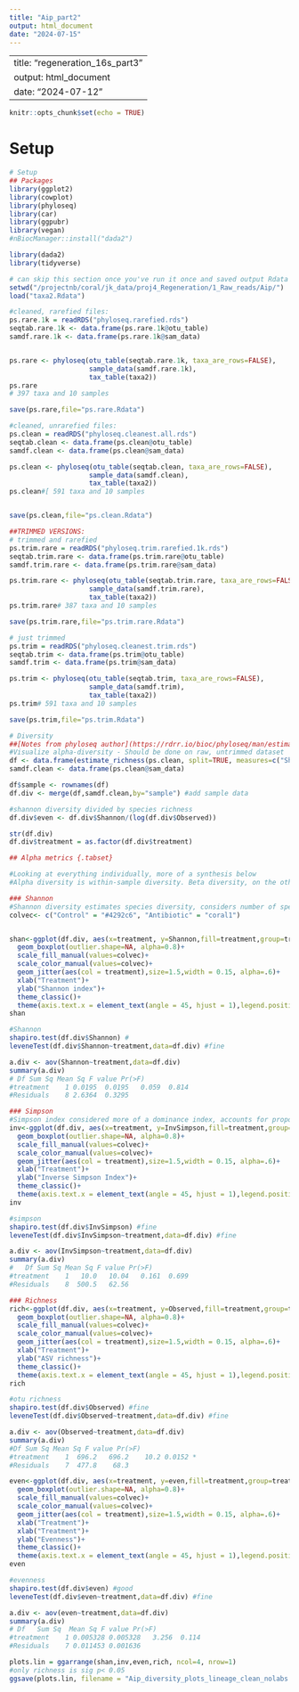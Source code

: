 ```yaml
---
title: "Aip_part2"
output: html_document
date: "2024-07-15"
---
```

---
title: "regeneration_16s_part3"
output: html_document
date: "2024-07-12"
---

```r
knitr::opts_chunk$set(echo = TRUE)
```

# Setup
```r
# Setup
## Packages
library(ggplot2)
library(cowplot)
library(phyloseq)
library(car)
library(ggpubr)
library(vegan)
#nBiocManager::install("dada2")

library(dada2)
library(tidyverse)
```


```r
# can skip this section once you've run it once and saved output Rdata files
setwd("/projectnb/coral/jk_data/proj4_Regeneration/1_Raw_reads/Aip/")
load("taxa2.Rdata")

#cleaned, rarefied files:
ps.rare.1k = readRDS("phyloseq.rarefied.rds")
seqtab.rare.1k <- data.frame(ps.rare.1k@otu_table)
samdf.rare.1k <- data.frame(ps.rare.1k@sam_data)


ps.rare <- phyloseq(otu_table(seqtab.rare.1k, taxa_are_rows=FALSE), 
                    sample_data(samdf.rare.1k), 
                    tax_table(taxa2))
ps.rare 
# 397 taxa and 10 samples

save(ps.rare,file="ps.rare.Rdata")

#cleaned, unrarefied files:
ps.clean = readRDS("phyloseq.cleanest.all.rds")
seqtab.clean <- data.frame(ps.clean@otu_table)
samdf.clean <- data.frame(ps.clean@sam_data)

ps.clean <- phyloseq(otu_table(seqtab.clean, taxa_are_rows=FALSE), 
                    sample_data(samdf.clean), 
                    tax_table(taxa2))
ps.clean#[ 591 taxa and 10 samples


save(ps.clean,file="ps.clean.Rdata")

##TRIMMED VERSIONS:
# trimmed and rarefied
ps.trim.rare = readRDS("phyloseq.trim.rarefied.1k.rds")
seqtab.trim.rare <- data.frame(ps.trim.rare@otu_table)
samdf.trim.rare <- data.frame(ps.trim.rare@sam_data)

ps.trim.rare <- phyloseq(otu_table(seqtab.trim.rare, taxa_are_rows=FALSE), 
                    sample_data(samdf.trim.rare), 
                    tax_table(taxa2))
ps.trim.rare# 387 taxa and 10 samples

save(ps.trim.rare,file="ps.trim.rare.Rdata")

# just trimmed
ps.trim = readRDS("phyloseq.cleanest.trim.rds")
seqtab.trim <- data.frame(ps.trim@otu_table)
samdf.trim <- data.frame(ps.trim@sam_data)

ps.trim <- phyloseq(otu_table(seqtab.trim, taxa_are_rows=FALSE), 
                    sample_data(samdf.trim), 
                    tax_table(taxa2))
ps.trim# 591 taxa and 10 samples

save(ps.trim,file="ps.trim.Rdata")
```


```r
# Diversity
##[Notes from phyloseq author](https://rdrr.io/bioc/phyloseq/man/estimate_richness.html)
#Visualize alpha-diversity - Should be done on raw, untrimmed dataset
df <- data.frame(estimate_richness(ps.clean, split=TRUE, measures=c("Shannon","InvSimpson","Observed")))
samdf.clean <- data.frame(ps.clean@sam_data)

df$sample <- rownames(df)
df.div <- merge(df,samdf.clean,by="sample") #add sample data

#shannon diversity divided by species richness
df.div$even <- df.div$Shannon/(log(df.div$Observed))

str(df.div)
df.div$treatment = as.factor(df.div$treatment)
```


```r
## Alpha metrics {.tabset}

#Looking at everything individually, more of a synthesis below
#Alpha diversity is within-sample diversity. Beta diversity, on the other hand, is a measure of similarity #or dissimilarity between populations/groups. 

### Shannon
#Shannon diversity estimates species diversity, considers number of species (richness) #and their relative #abundance (evenness)
colvec<- c("Control" = "#4292c6", "Antibiotic" = "coral1")


shan<-ggplot(df.div, aes(x=treatment, y=Shannon,fill=treatment,group=treatment))+
  geom_boxplot(outlier.shape=NA, alpha=0.8)+
  scale_fill_manual(values=colvec)+
  scale_color_manual(values=colvec)+
  geom_jitter(aes(col = treatment),size=1.5,width = 0.15, alpha=.6)+
  xlab("Treatment")+
  ylab("Shannon index")+
  theme_classic()+
  theme(axis.text.x = element_text(angle = 45, hjust = 1),legend.position = "none") 
shan
```

```r
#Shannon
shapiro.test(df.div$Shannon) #
leveneTest(df.div$Shannon~treatment,data=df.div) #fine

a.div <- aov(Shannon~treatment,data=df.div)
summary(a.div) 
# Df Sum Sq Mean Sq F value Pr(>F)
#treatment    1 0.0195  0.0195   0.059  0.814
#Residuals    8 2.6364  0.3295

```

```r
### Simpson
#Simpson index considered more of a dominance index, accounts for proportion of species in a sample.
inv<-ggplot(df.div, aes(x=treatment, y=InvSimpson,fill=treatment,group=treatment))+
  geom_boxplot(outlier.shape=NA, alpha=0.8)+
  scale_fill_manual(values=colvec)+
  scale_color_manual(values=colvec)+
  geom_jitter(aes(col = treatment),size=1.5,width = 0.15, alpha=.6)+
  xlab("Treatment")+
  ylab("Inverse Simpson Index")+
  theme_classic()+
  theme(axis.text.x = element_text(angle = 45, hjust = 1),legend.position = "none") 
inv
```

```r
#simpson
shapiro.test(df.div$InvSimpson) #fine
leveneTest(df.div$InvSimpson~treatment,data=df.div) #fine 

a.div <- aov(InvSimpson~treatment,data=df.div)
summary(a.div) 
#   Df Sum Sq Mean Sq F value Pr(>F)
#treatment    1   10.0   10.04   0.161  0.699
#Residuals    8  500.5   62.56      
```



```r
### Richness
rich<-ggplot(df.div, aes(x=treatment, y=Observed,fill=treatment,group=treatment))+
  geom_boxplot(outlier.shape=NA, alpha=0.8)+
  scale_fill_manual(values=colvec)+
  scale_color_manual(values=colvec)+
  geom_jitter(aes(col = treatment),size=1.5,width = 0.15, alpha=.6)+
  xlab("Treatment")+
  ylab("ASV richness")+
  theme_classic()+
  theme(axis.text.x = element_text(angle = 45, hjust = 1),legend.position = "none")
rich
```

```r
#otu richness
shapiro.test(df.div$Observed) #fine
leveneTest(df.div$Observed~treatment,data=df.div) #fine

a.div <- aov(Observed~treatment,data=df.div)
summary(a.div) 
#Df Sum Sq Mean Sq F value Pr(>F)  
#treatment    1  696.2   696.2    10.2 0.0152 *
#Residuals    7  477.8    68.3            

```
```r
even<-ggplot(df.div, aes(x=treatment, y=even,fill=treatment,group=treatment))+
  geom_boxplot(outlier.shape=NA, alpha=0.8)+
  scale_fill_manual(values=colvec)+
  scale_color_manual(values=colvec)+
  geom_jitter(aes(col = treatment),size=1.5,width = 0.15, alpha=.6)+
  xlab("Treatment")+
  xlab("Treatment")+
  ylab("Evenness")+
  theme_classic()+
  theme(axis.text.x = element_text(angle = 45, hjust = 1),legend.position = "none")
even

```
```r
#evenness
shapiro.test(df.div$even) #good
leveneTest(df.div$even~treatment,data=df.div) #fine

a.div <- aov(even~treatment,data=df.div)
summary(a.div) 
# Df   Sum Sq  Mean Sq F value Pr(>F)
#treatment    1 0.005328 0.005328   3.256  0.114
#Residuals    7 0.011453 0.001636  
```


```r
plots.lin = ggarrange(shan,inv,even,rich, ncol=4, nrow=1)
#only richness is sig p< 0.05
ggsave(plots.lin, filename = "Aip_diversity_plots_lineage_clean_nolabs.pdf", width=5,height=2, units=c("in"), useDingbats=FALSE)
```
